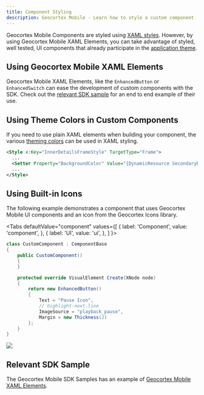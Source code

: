 ```yaml
---
title: Component Styling
description: Geocortex Mobile - Learn how to style a custom component
---
```



Geocortex Mobile Components are styled using [XAML styles](https://docs.microsoft.com/en-us/xamarin/xamarin-forms/user-interface/styles/xaml/). However, by using Geocortex Mobile XAML Elements, you can take advantage of styled, well tested, UI components that already participate in the [application theme](configuration-theme.mdx).

## Using Geocortex Mobile XAML Elements

Geocortex Mobile XAML Elements, like the `EnhancedButton` or `EnhancedSwitch` can ease the development of custom components with the SDK. Check out the [relevant SDK sample](https://github.com/geocortex/vertigis-mobile-samples/tree/master/Geocortex.Mobile.Samples/Geocortex.Mobile.Samples/Samples/Custom/GeocortexMobileElements) for an end to end example of their use.

## Using Theme Colors in Custom Components

If you need to use plain XAML elements when building your component, the various [theming colors](configuration-theme.mdx#theme-color-reference) can be used in XAML styling.

```xml
<Style x:Key="InnerDetailsFrameStyle" TargetType="Frame">
  ...
  <Setter Property="BackgroundColor" Value="{DynamicResource SecondaryBackgroundColor}"></Setter>
  ...
</Style>
```

## Using Built-in Icons

The following example demonstrates a component that uses Geocortex Mobile UI components and an icon from the Geocortex Icons library.

<Tabs
  defaultValue="component"
  values={[
    { label: 'Component', value: 'component', },
    { label: 'UI', value: 'ui', },
  ]
}>
<TabItem value="component">

```cs
class CustomComponent : ComponentBase
{
    public CustomComponent()
    {
    }

    protected override VisualElement Create(XNode node)
    {
        return new EnhancedButton()
        {
            Text = "Pause Icon",
            // highlight-next-line
            ImageSource = "playback_pause",
            Margin = new Thickness(2)
        };
    }
}
```

</TabItem>
<TabItem value="ui">
<img src={useBaseUrl("img/mobile-component-with-icon.png")}/>
</TabItem>
</Tabs>

## Relevant SDK Sample

The Geocortex Mobile SDK Samples has an example of [Geocortex Mobile XAML Elements](https://github.com/geocortex/vertigis-mobile-samples/tree/master/Geocortex.Mobile.Samples/Geocortex.Mobile.Samples/Samples/Custom/GeocortexMobileElements).
